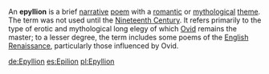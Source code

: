 An '''epyllion''' is a brief [[narrative]] [[poem]] with a [[romantic love| romantic]] or [[mythological]] [[theme]]. The term was not used until the [[Nineteenth Century]].  It refers primarily to the type of erotic and mythological long elegy of which [[Ovid]] remains the master; to a lesser degree, the term includes some poems of the [[English Renaissance]], particularly those influenced by Ovid.

{{poetry-stub}}

[[de:Epyllion]]
[[es:Epilion]]
[[pl:Epyllion]]